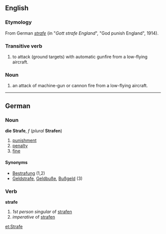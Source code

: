 ==English==
===Etymology===
From German ''[[strafe]]'' (in "''Gott strafe England''", "God punish England", 1914).

===Transitive verb===
# to attack (ground targets) with automatic gunfire from a low-flying aircraft.

===Noun===
# an attack of machine-gun or cannon fire from a low-flying aircraft.

----

==German==
===Noun===
'''die Strafe''', ''f'' (''plural'' '''Strafen''')

# [[punishment]]
# [[penalty]]
# [[fine]]

====Synonyms====
* [[Bestrafung]] (1,2)
* [[Geldstrafe]], [[Geldbuße]], [[Bußgeld]] (3)

===Verb===
'''strafe'''

# ''1st person singular'' of [[strafen]]
# ''imperative'' of [[strafen]]

[[et:Strafe]]